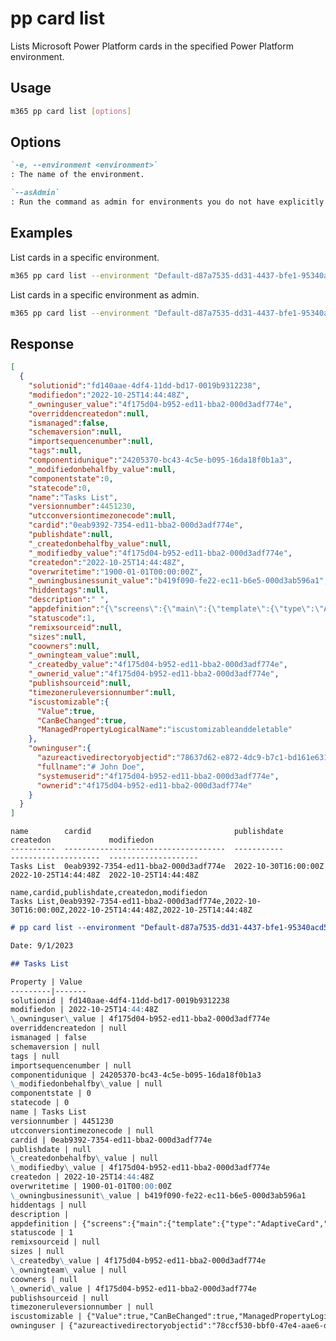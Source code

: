 
# pp card list

Lists Microsoft Power Platform cards in the specified Power Platform environment.

## Usage

```sh
m365 pp card list [options]
```

## Options

```md definition-list
`-e, --environment <environment>`
: The name of the environment.

`--asAdmin`
: Run the command as admin for environments you do not have explicitly assigned permissions to.
```

<Global />

## Examples

List cards in a specific environment.

```sh
m365 pp card list --environment "Default-d87a7535-dd31-4437-bfe1-95340acd55c5"
```

List cards in a specific environment as admin.

```sh
m365 pp card list --environment "Default-d87a7535-dd31-4437-bfe1-95340acd55c5" --asAdmin
```

## Response

<Tabs>
  <TabItem value="JSON">

  ```json
  [
    {
      "solutionid":"fd140aae-4df4-11dd-bd17-0019b9312238",
      "modifiedon":"2022-10-25T14:44:48Z",
      "_owninguser_value":"4f175d04-b952-ed11-bba2-000d3adf774e",
      "overriddencreatedon":null,
      "ismanaged":false,
      "schemaversion":null,
      "importsequencenumber":null,
      "tags":null,
      "componentidunique":"24205370-bc43-4c5e-b095-16da18f0b1a3",
      "_modifiedonbehalfby_value":null,
      "componentstate":0,
      "statecode":0,
      "name":"Tasks List",
      "versionnumber":4451230,
      "utcconversiontimezonecode":null,
      "cardid":"0eab9392-7354-ed11-bba2-000d3adf774e",
      "publishdate":null,
      "_createdonbehalfby_value":null,
      "_modifiedby_value":"4f175d04-b952-ed11-bba2-000d3adf774e",
      "createdon":"2022-10-25T14:44:48Z",
      "overwritetime":"1900-01-01T00:00:00Z",
      "_owningbusinessunit_value":"b419f090-fe22-ec11-b6e5-000d3ab596a1",
      "hiddentags":null,
      "description":" ",
      "appdefinition":"{\"screens\":{\"main\":{\"template\":{\"type\":\"AdaptiveCard\",\"body\":[{\"type\":\"TextBlock\",\"size\":\"Medium\",\"weight\":\"bolder\",\"text\":\"Your card title goes here\"},{\"type\":\"TextBlock\",\"text\":\"Add and remove element to customize your new card.\",\"wrap\":true}],\"actions\":[],\"$schema\":\"http://adaptivecards.io/schemas/1.4.0/adaptive-card.json\",\"version\":\"1.4\"},\"verbs\":{\"submit\":\"echo\"}}},\"sampleData\":{\"main\":{}},\"connections\":{},\"variables\":{},\"flows\":{}}",
      "statuscode":1,
      "remixsourceid":null,
      "sizes":null,
      "coowners":null,
      "_owningteam_value":null,
      "_createdby_value":"4f175d04-b952-ed11-bba2-000d3adf774e",
      "_ownerid_value":"4f175d04-b952-ed11-bba2-000d3adf774e",
      "publishsourceid":null,
      "timezoneruleversionnumber":null,
      "iscustomizable":{
        "Value":true,
        "CanBeChanged":true,
        "ManagedPropertyLogicalName":"iscustomizableanddeletable"
      },
      "owninguser":{
        "azureactivedirectoryobjectid":"78637d62-e872-4dc9-b7c1-bd161e631682",
        "fullname":"# John Doe",
        "systemuserid":"4f175d04-b952-ed11-bba2-000d3adf774e",
        "ownerid":"4f175d04-b952-ed11-bba2-000d3adf774e"
      }
    }
  ]
  ```

  </TabItem>
  <TabItem value="Text">

  ```text
  name        cardid                                publishdate          createdon             modifiedon
  ----------  ------------------------------------  -----------          --------------------  --------------------
  Tasks List  0eab9392-7354-ed11-bba2-000d3adf774e  2022-10-30T16:00:00Z 2022-10-25T14:44:48Z  2022-10-25T14:44:48Z
  ```

  </TabItem>
  <TabItem value="CSV">

  ```csv
  name,cardid,publishdate,createdon,modifiedon
  Tasks List,0eab9392-7354-ed11-bba2-000d3adf774e,2022-10-30T16:00:00Z,2022-10-25T14:44:48Z,2022-10-25T14:44:48Z
  ```

  </TabItem>
  <TabItem value="Markdown">

  ```md
  # pp card list --environment "Default-d87a7535-dd31-4437-bfe1-95340acd55c5"

  Date: 9/1/2023

  ## Tasks List

  Property | Value
  ---------|-------
  solutionid | fd140aae-4df4-11dd-bd17-0019b9312238
  modifiedon | 2022-10-25T14:44:48Z
  \_owninguser\_value | 4f175d04-b952-ed11-bba2-000d3adf774e
  overriddencreatedon | null
  ismanaged | false
  schemaversion | null
  tags | null
  importsequencenumber | null
  componentidunique | 24205370-bc43-4c5e-b095-16da18f0b1a3
  \_modifiedonbehalfby\_value | null
  componentstate | 0
  statecode | 0
  name | Tasks List
  versionnumber | 4451230
  utcconversiontimezonecode | null
  cardid | 0eab9392-7354-ed11-bba2-000d3adf774e
  publishdate | null
  \_createdonbehalfby\_value | null
  \_modifiedby\_value | 4f175d04-b952-ed11-bba2-000d3adf774e
  createdon | 2022-10-25T14:44:48Z
  overwritetime | 1900-01-01T00:00:00Z
  \_owningbusinessunit\_value | b419f090-fe22-ec11-b6e5-000d3ab596a1
  hiddentags | null
  description |
  appdefinition | {"screens":{"main":{"template":{"type":"AdaptiveCard","body":[{"type":"TextBlock","size":"Medium","weight":"bolder","text":"Your card title goes here"},{"type":"TextBlock","text":"Add and remove element to customize your new card.","wrap":true}],"actions":[],"$schema":"http://adaptivecards.io/schemas/1.4.0/adaptive-card.json","version":"1.4"},"verbs":{"submit":"echo"}}},"sampleData":{"main":{}},"connections":{},"variables":{},"flows":{}}
  statuscode | 1
  remixsourceid | null
  sizes | null
  \_createdby\_value | 4f175d04-b952-ed11-bba2-000d3adf774e
  \_owningteam\_value | null
  coowners | null
  \_ownerid\_value | 4f175d04-b952-ed11-bba2-000d3adf774e
  publishsourceid | null
  timezoneruleversionnumber | null
  iscustomizable | {"Value":true,"CanBeChanged":true,"ManagedPropertyLogicalName":"iscustomizableanddeletable"}
  owninguser | {"azureactivedirectoryobjectid":"78ccf530-bbf0-47e4-aae6-da5f8c6fb142","fullname":"# John Doe","systemuserid":"4f175d04-b952-ed11-bba2-000d3adf774e","ownerid":"4f175d04-b952-ed11-bba2-000d3adf774e"}
  ```

  </TabItem>
</Tabs>

